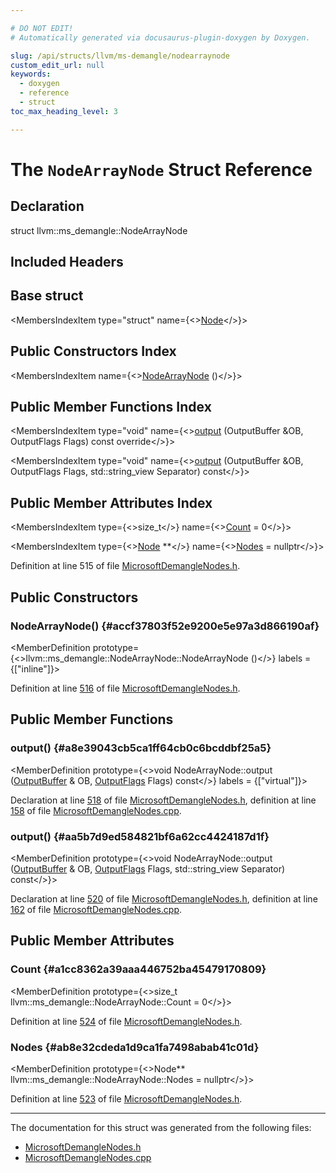 ```yaml
---

# DO NOT EDIT!
# Automatically generated via docusaurus-plugin-doxygen by Doxygen.

slug: /api/structs/llvm/ms-demangle/nodearraynode
custom_edit_url: null
keywords:
  - doxygen
  - reference
  - struct
toc_max_heading_level: 3

---
```





# The `NodeArrayNode` Struct Reference

<DoxygenPage pluginConfig={pluginConfig}>



## Declaration

<CodeBlock>struct llvm::ms_demangle::NodeArrayNode</CodeBlock>

## Included Headers

<IncludesList>
<IncludesListItem
  filePath="llvm/Demangle/MicrosoftDemangleNodes.h"
  permalink="/docs/api/files/include/include/llvm/include/llvm/demangle/microsoftdemanglenodes-h"
  isLocal="true" />
</IncludesList>

## Base struct

<MembersIndex>

<MembersIndexItem
  type="struct"
  name={<><a href="/docs/api/structs/llvm/ms-demangle/node">Node</a></>}>
</MembersIndexItem>

</MembersIndex>

## Public Constructors Index

<MembersIndex>

<MembersIndexItem
  name={<><a href="#accf37803f52e9200e5e97a3d866190af">NodeArrayNode</a> ()</>}>
</MembersIndexItem>

</MembersIndex>

## Public Member Functions Index

<MembersIndex>

<MembersIndexItem
  type="void"
  name={<><a href="#a8e39043cb5ca1ff64cb0c6bcddbf25a5">output</a> (OutputBuffer &amp;OB, OutputFlags Flags) const override</>}>
</MembersIndexItem>

<MembersIndexItem
  type="void"
  name={<><a href="#aa5b7d9ed584821bf6a62cc4424187d1f">output</a> (OutputBuffer &amp;OB, OutputFlags Flags, std::string&#95;view Separator) const</>}>
</MembersIndexItem>

</MembersIndex>

## Public Member Attributes Index

<MembersIndex>

<MembersIndexItem
  type={<>size&#95;t</>}
  name={<><a href="#a1cc8362a39aaa446752ba45479170809">Count</a> = 0</>}>
</MembersIndexItem>

<MembersIndexItem
  type={<><a href="/docs/api/structs/llvm/ms-demangle/node">Node</a> &#42;&#42;</>}
  name={<><a href="#ab8e32cdeda1d9ca1fa7498abab41c01d">Nodes</a> = nullptr</>}>
</MembersIndexItem>

</MembersIndex>


Definition at line 515 of file <a href="/docs/api/files/include/include/llvm/include/llvm/demangle/microsoftdemanglenodes-h">MicrosoftDemangleNodes.h</a>.

<SectionDefinition>

## Public Constructors

### NodeArrayNode() {#accf37803f52e9200e5e97a3d866190af}

<MemberDefinition
  prototype={<>llvm::ms&#95;demangle::NodeArrayNode::NodeArrayNode ()</>}
  labels = {["inline"]}>

Definition at line <a href="/docs/api/files/include/include/llvm/include/llvm/demangle/microsoftdemanglenodes-h/#l00516">516</a> of file <a href="/docs/api/files/include/include/llvm/include/llvm/demangle/microsoftdemanglenodes-h">MicrosoftDemangleNodes.h</a>.
</MemberDefinition>

</SectionDefinition>

<SectionDefinition>

## Public Member Functions

### output() {#a8e39043cb5ca1ff64cb0c6bcddbf25a5}

<MemberDefinition
  prototype={<>void NodeArrayNode::output (<a href="/docs/api/classes/outputbuffer">OutputBuffer</a> &amp; OB, <a href="/docs/api/namespaces/llvm/ms-demangle/#a9e06032afffbcfd197a80acc92afce93">OutputFlags</a> Flags) const</>}
  labels = {["virtual"]}>

Declaration at line <a href="/docs/api/files/include/include/llvm/include/llvm/demangle/microsoftdemanglenodes-h/#l00518">518</a> of file <a href="/docs/api/files/include/include/llvm/include/llvm/demangle/microsoftdemanglenodes-h">MicrosoftDemangleNodes.h</a>, definition at line <a href="/docs/api/files/lib/lib/demangle/microsoftdemanglenodes-cpp/#l00158">158</a> of file <a href="/docs/api/files/lib/lib/demangle/microsoftdemanglenodes-cpp">MicrosoftDemangleNodes.cpp</a>.
</MemberDefinition>

### output() {#aa5b7d9ed584821bf6a62cc4424187d1f}

<MemberDefinition
  prototype={<>void NodeArrayNode::output (<a href="/docs/api/classes/outputbuffer">OutputBuffer</a> &amp; OB, <a href="/docs/api/namespaces/llvm/ms-demangle/#a9e06032afffbcfd197a80acc92afce93">OutputFlags</a> Flags, std::string&#95;view Separator) const</>}>

Declaration at line <a href="/docs/api/files/include/include/llvm/include/llvm/demangle/microsoftdemanglenodes-h/#l00520">520</a> of file <a href="/docs/api/files/include/include/llvm/include/llvm/demangle/microsoftdemanglenodes-h">MicrosoftDemangleNodes.h</a>, definition at line <a href="/docs/api/files/lib/lib/demangle/microsoftdemanglenodes-cpp/#l00162">162</a> of file <a href="/docs/api/files/lib/lib/demangle/microsoftdemanglenodes-cpp">MicrosoftDemangleNodes.cpp</a>.
</MemberDefinition>

</SectionDefinition>

<SectionDefinition>

## Public Member Attributes

### Count {#a1cc8362a39aaa446752ba45479170809}

<MemberDefinition
  prototype={<>size&#95;t llvm::ms&#95;demangle::NodeArrayNode::Count = 0</>}>

Definition at line <a href="/docs/api/files/include/include/llvm/include/llvm/demangle/microsoftdemanglenodes-h/#l00524">524</a> of file <a href="/docs/api/files/include/include/llvm/include/llvm/demangle/microsoftdemanglenodes-h">MicrosoftDemangleNodes.h</a>.
</MemberDefinition>

### Nodes {#ab8e32cdeda1d9ca1fa7498abab41c01d}

<MemberDefinition
  prototype={<>Node&#42;&#42; llvm::ms&#95;demangle::NodeArrayNode::Nodes = nullptr</>}>

Definition at line <a href="/docs/api/files/include/include/llvm/include/llvm/demangle/microsoftdemanglenodes-h/#l00523">523</a> of file <a href="/docs/api/files/include/include/llvm/include/llvm/demangle/microsoftdemanglenodes-h">MicrosoftDemangleNodes.h</a>.
</MemberDefinition>

</SectionDefinition>

<hr/>

The documentation for this struct was generated from the following files:

<ul>
<li><a href="/docs/api/files/include/include/llvm/include/llvm/demangle/microsoftdemanglenodes-h">MicrosoftDemangleNodes.h</a></li>
<li><a href="/docs/api/files/lib/lib/demangle/microsoftdemanglenodes-cpp">MicrosoftDemangleNodes.cpp</a></li>
</ul>

</DoxygenPage>

